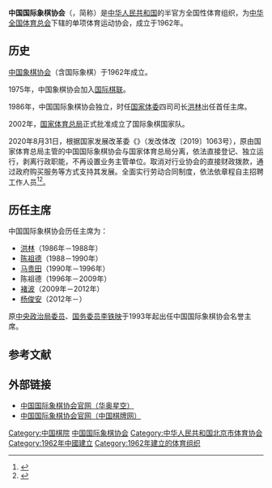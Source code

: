 {{Infobox Organization
| image               = 
| size                = 
| name                = 中国国际象棋协会
| type                = [[国际象棋|国际象棋]]组织
| status              =
| purpose             =
| formation           = 1962年（1986年独立）
| abbreviation        = CCA
| parent_organization = [[中国棋院|中国棋院]]
| language            =
| affiliations        = [[国际棋联|国际棋联]]（1975年加入）
| map                 = 
| mcaption            = 
| headquarters        = [[中国|中国]][[北京|北京]]
| website             = {{URL|https://www.chesscca.cn/}}
}}
'''中国国际象棋协会'''（{{lang-en|Chinese Chess Association}}，简称{{lang|en|CCA}}）是[[中华人民共和国|中华人民共和国]]的半官方全国性体育组织，为[[中华全国体育总会|中华全国体育总会]]下辖的单项体育运动协会，成立于1962年。

== 历史 ==
[[中国象棋协会|中国象棋协会]]（含国际象棋）于1962年成立。

1975年，中国象棋协会加入[[国际棋联|国际棋联]]。

1986年，中国国际象棋协会独立，时任[[国家体委|国家体委]]四司司长[[洪林|洪林]]出任首任主席。

2002年，[[国家体育总局|国家体育总局]]正式批准成立了国际象棋国家队。{{r|qipai}}{{r|olympic}}{{r|tiyu}}

2020年8月31日，根据国家发展改革委《{{s|关于全面推开行业协会商会与行政机关脱钩改革的实施意见}}》（发改体改〔2019〕1063号），原由国家体育总局主管的中国国际象棋协会与国家体育总局分离，依法直接登记、独立运行，剥离行政职能，不再设置业务主管单位。取消对行业协会的直接财政拨款，通过政府购买服务等方式支持其发展。全面实行劳动合同制度，依法依章程自主招聘工作人员<ref name="报道0102A">{{cite web |author1=国家发展和改革委员会 |title=关于全面推开行业协会商会与行政机关脱钩改革的实施意见 |url=http://www.gov.cn/xinwen/2019-06/17/content_5400947.htm |website=中国政府网 |accessdate=2021-01-02 |location=北京 |language=zh-hans |archive-date=2021-01-16 |archive-url=https://web.archive.org/web/20210116153951/http://www.gov.cn/xinwen/2019-06/17/content_5400947.htm |dead-url=no }}</ref><ref name="报道0102B">{{cite web |author1=行业协会商会与行政机关脱钩联合工作组办公室 |title=关于做好全面推开全国性行业协会商会与行政机关脱钩改革工作的通知 |url=http://www.gov.cn/xinwen/2019-06/21/content_5402133.htm |website=中国政府网 |accessdate=2021-01-02 |location=北京 |language=zh-hans |archive-date=2021-01-02 |archive-url=https://web.archive.org/web/20210102100431/http://www.gov.cn/xinwen/2019-06/21/content_5402133.htm |dead-url=no }}</ref>。

== 历任主席 ==
中国国际象棋协会历任主席为：{{r|tiyu}}
* [[洪林|洪林]]（1986年－1988年）
* [[陈祖德|陈祖德]]（1988－1990年）
* [[马贵田|马贵田]]（1990年－1996年）
* 陈祖德（1996年－2009年）
* [[褚波|褚波]]（2009年－2012年）
* [[杨俊安|杨俊安]]（2012年－）

原[[中央政治局委员|中央政治局委员]]、[[国务委员|国务委员]][[李铁映|李铁映]]于1993年起出任中国国际象棋协会名誉主席。{{r|dashiji}}

== 参考文献 ==
{{reflist|refs=
<ref name=qipai>{{cite web|url=http://www.qipai.org.cn/news-2180.html|title=中国国际象棋协会|work=中国棋牌网|access-date=2016-03-17|archive-url=https://web.archive.org/web/20151009213034/http://www.qipai.org.cn/news-2180.html|archive-date=2015-10-09|dead-url=yes}}</ref>
<ref name=olympic>{{cite web|url=http://www.olympic.cn/sports/union/domestic/2003-12-03/23430.html|title=中国国际象棋协会|work=中国奥委会官方网站|deadurl=yes|archiveurl=https://web.archive.org/web/20121025235948/http://www.olympic.cn/sports/union/domestic/2003-12-03/23430.html|archivedate=2012-10-25|accessdate=2016-03-17}}</ref>
<ref name=tiyu>{{cite news|title=我们在进步——1997－2002年中国国际象棋协会工作回顾|publisher=中国体育报|date=2002-04-25}}</ref>
<ref name=dashiji>{{cite web|url=http://games.sports.cn/datebase/encyclopaedia/gx/2008-01-25/1375864_8.html|title=中国国际象棋大事记|work=中国国际象棋协会官网|access-date=2016-03-17|archive-date=2017-09-15|archive-url=https://web.archive.org/web/20170915161132/http://games.sports.cn/datebase/encyclopaedia/gx/2008-01-25/1375864_8.html|dead-url=no}}</ref>
}}

== 外部链接 ==
* [https://web.archive.org/web/20071208024404/http://chess.sport.org.cn/ 中国国际象棋协会官网（华奥星空）]
* [https://web.archive.org/web/20160312133053/http://www.qipai.org.cn/web/index/guoxiang 中国国际象棋协会官网（中国棋牌网）]

{{中国国际象棋特级大师}}
{{中国国象赛事}}
[[Category:中国棋院|Category:中国棋院]]
[[Category:中国国际象棋协会|]]
[[Category:中华人民共和国北京市体育协会|Category:中华人民共和国北京市体育协会]]
[[Category:1962年中國建立|Category:1962年中國建立]]
[[Category:1962年建立的体育组织|Category:1962年建立的体育组织]]